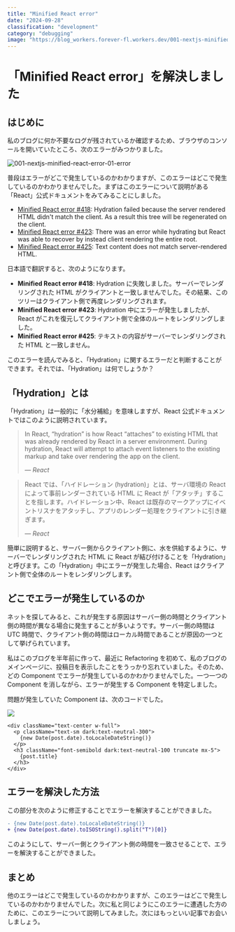 ---
title: "Minified React error"
date: "2024-09-28"
classification: "development"
category: "debugging"
image: "https://blog_workers.forever-fl.workers.dev/001-nextjs-minified-react-error-01-error.png"
---

# 「Minified React error」を解決しました

## はじめに

私のブログに何か不要なログが残されているか確認するため、ブラウザのコンソールを開いていたところ、次のエラーがみつかりました。

![001-nextjs-minified-react-error-01-error](https://blog_workers.forever-fl.workers.dev/001-nextjs-minified-react-error-01-error.png)

普段はエラーがどこで発生しているのかわかりますが、このエラーはどこで発生しているのかわかりませんでした。まずはこのエラーについて説明がある「React」公式ドキュメントをみてみることにしました。

- [Minified React error #418](https://react.dev/errors/425): Hydration failed because the server rendered HTML didn't match the client. As a result this tree will be regenerated on the client.
- [Minified React error #423](https://react.dev/errors/425): There was an error while hydrating but React was able to recover by instead client rendering the entire root.
- [Minified React error #425](https://react.dev/errors/425): Text content does not match server-rendered HTML.

日本語で翻訳すると、次のようになります。

- **Minified React error #418**: Hydration に失敗しました。サーバーでレンダリングされた HTML がクライアントと一致しませんでした。その結果、このツリーはクライアント側で再度レンダリングされます。
- **Minified React error #423**: Hydration 中にエラーが発生しましたが、React がこれを復元してクライアント側で全体のルートをレンダリングしました。
- **Minified React error #425**: テキストの内容がサーバーでレンダリングされた HTML と一致しません。

このエラーを読んでみると、「Hydration」に関するエラーだと判断することができます。それでは、「Hydration」は何でしょうか？

## 「Hydration」とは

「Hydration」は一般的に「水分補給」を意味しますが、React 公式ドキュメントではこのように説明されています。

> In React, “hydration” is how React “attaches” to existing HTML that was already rendered by React in a server environment. During hydration, React will attempt to attach event listeners to the existing markup and take over rendering the app on the client.
>
> <cite>— React</cite>

> React では、「ハイドレーション (hydration)」とは、サーバ環境の React によって事前レンダーされている HTML に React が「アタッチ」することを指します。ハイドレーション中、React は既存のマークアップにイベントリスナをアタッチし、アプリのレンダー処理をクライアントに引き継ぎます。
>
> <cite>— React</cite>

簡単に説明すると、サーバー側からクライアント側に、水を供給するように、サーバーでレンダリングされた HTML に React が結び付けることを「Hydration」と呼びます。この「Hydration」中にエラーが発生した場合、React はクライアント側で全体のルートをレンダリングします。

## どこでエラーが発生しているのか

ネットを探してみると、これが発生する原因はサーバー側の時間とクライアント側の時間が異なる場合に発生することが多いようです。サーバー側の時間は UTC 時間で、クライアント側の時間はローカル時間であることが原因の一つとして挙げられています。

私はこのブログを半年前に作って、最近に Refactoring を初めて、私のブログのメインページに、投稿日を表示したことをうっかり忘れていました。そのため、どの Component でエラーが発生しているのかわかりませんでした。一つ一つの Component を消しながら、エラーが発生する Component を特定しました。

問題が発生していた Component は、次のコードでした。

![](https://blog_workers.forever-fl.workers.dev/001-nextjs-minified-react-error-02-blog-main.png)

```tsx title="AllCategory.tsx" showLineNumbers
<div className="text-center w-full">
  <p className="text-sm dark:text-neutral-300">
    {new Date(post.date).toLocaleDateString()}
  </p>
  <h3 className="font-semibold dark:text-neutral-100 truncate mx-5">
    {post.title}
  </h3>
</div>
```

## エラーを解決した方法

この部分を次のように修正することでエラーを解決することができました。

```diff title="AllCategory.tsx"
- {new Date(post.date).toLocaleDateString()}
+ {new Date(post.date).toISOString().split("T")[0]}
```

このようにして、サーバー側とクライアント側の時間を一致させることで、エラーを解決することができました。

## まとめ

他のエラーはどこで発生しているのかわかりますが、このエラーはどこで発生しているのかわかりませんでした。次に私と同じようにこのエラーに遭遇した方のために、このエラーについて説明してみました。次にはもっといい記事でお会いしましょう。
